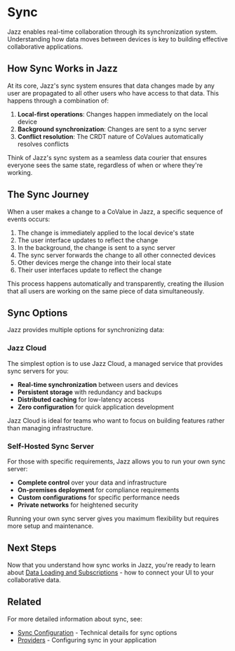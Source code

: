 
# Sync

Jazz enables real-time collaboration through its synchronization system. Understanding how data moves between devices is key to building effective collaborative applications.

## How Sync Works in Jazz

At its core, Jazz's sync system ensures that data changes made by any user are propagated to all other users who have access to that data. This happens through a combination of:

1. **Local-first operations**: Changes happen immediately on the local device
2. **Background synchronization**: Changes are sent to a sync server
3. **Conflict resolution**: The CRDT nature of CoValues automatically resolves conflicts

Think of Jazz's sync system as a seamless data courier that ensures everyone sees the same state, regardless of when or where they're working.

## The Sync Journey

When a user makes a change to a CoValue in Jazz, a specific sequence of events occurs:

1. The change is immediately applied to the local device's state
2. The user interface updates to reflect the change
3. In the background, the change is sent to a sync server
4. The sync server forwards the change to all other connected devices
5. Other devices merge the change into their local state
6. Their user interfaces update to reflect the change

This process happens automatically and transparently, creating the illusion that all users are working on the same piece of data simultaneously.

## Sync Options

Jazz provides multiple options for synchronizing data:

### Jazz Cloud

The simplest option is to use Jazz Cloud, a managed service that provides sync servers for you:

- **Real-time synchronization** between users and devices
- **Persistent storage** with redundancy and backups
- **Distributed caching** for low-latency access
- **Zero configuration** for quick application development

Jazz Cloud is ideal for teams who want to focus on building features rather than managing infrastructure.

### Self-Hosted Sync Server

For those with specific requirements, Jazz allows you to run your own sync server:

- **Complete control** over your data and infrastructure
- **On-premises deployment** for compliance requirements
- **Custom configurations** for specific performance needs
- **Private networks** for heightened security

Running your own sync server gives you maximum flexibility but requires more setup and maintenance.

## Next Steps

Now that you understand how sync works in Jazz, you're ready to learn about [Data Loading and Subscriptions](/docs/building-with-jazz/subscriptions) - how to connect your UI to your collaborative data.

## Related

For more detailed information about sync, see:
- [Sync Configuration](/docs/sync-and-storage) - Technical details for sync options
- [Providers](/docs/building-with-jazz/providers) - Configuring sync in your application
